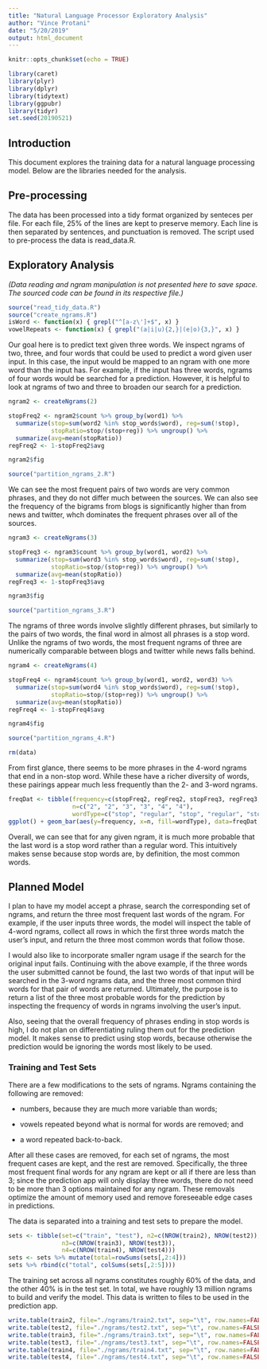 ```yaml
---
title: "Natural Language Processor Exploratory Analysis"
author: "Vince Protani"
date: "5/20/2019"
output: html_document
---
```


```r
knitr::opts_chunk$set(echo = TRUE)
```

```r
library(caret)
library(plyr)
library(dplyr)
library(tidytext)
library(ggpubr)
library(tidyr)
set.seed(20190521)
```

## Introduction

This document explores the training data for a natural language processing model. Below are the libraries needed for the analysis.

## Pre-processing

The data has been processed into a tidy format organized by senteces per file. For each file, 25% of the lines are kept to preserve memory. Each line is then separated by sentences, and punctuation is removed. The script used to pre-process the data is read_data.R.

##  Exploratory Analysis

*(Data reading and ngram manipulation is not presented here to save space. The sourced code can be found in its respective file.)*

```r
source("read_tidy_data.R")
source("create_ngrams.R")
isWord <- function(x) { grepl("^[a-z\']+$", x) }
vowelRepeats <- function(x) { grepl("(a|i|u){2,}|(e|o){3,}", x) }
```

Our goal here is to predict text given three words. We inspect ngrams of two, three, and four words that could be used to predict a word given user input. In this case, the input would be mapped to an ngram with one more word than the input has. For example, if the input has three words, ngrams of four words would be searched for a prediction. However, it is helpful to look at ngrams of two and three to broaden our search for a prediction.

```r
ngram2 <- createNgrams(2)

stopFreq2 <- ngram2$count %>% group_by(word1) %>% 
  summarize(stop=sum(word2 %in% stop_words$word), reg=sum(!stop), 
            stopRatio=stop/(stop+reg)) %>% ungroup() %>%
  summarize(avg=mean(stopRatio))
regFreq2 <- 1-stopFreq2$avg

ngram2$fig

source("partition_ngrams_2.R")
```

We can see the most frequent pairs of two words are very common phrases, and they do not differ much between the sources. We can also see the frequency of the bigrams from blogs is significantly higher than from news and twitter, whch dominates the frequent phrases over all of the sources. 

```r
ngram3 <- createNgrams(3)

stopFreq3 <- ngram3$count %>% group_by(word1, word2) %>% 
  summarize(stop=sum(word3 %in% stop_words$word), reg=sum(!stop), 
            stopRatio=stop/(stop+reg)) %>% ungroup() %>%
  summarize(avg=mean(stopRatio))
regFreq3 <- 1-stopFreq3$avg

ngram3$fig

source("partition_ngrams_3.R")
```

The ngrams of three words involve slightly different phrases, but similarly to the pairs of two words, the final word in almost all phrases is a stop word. Unlike the ngrams of two words, the most frequent ngrams of three are numerically comparable between blogs and twitter while news falls behind.

```r
ngram4 <- createNgrams(4)

stopFreq4 <- ngram4$count %>% group_by(word1, word2, word3) %>% 
  summarize(stop=sum(word4 %in% stop_words$word), reg=sum(!stop), 
            stopRatio=stop/(stop+reg)) %>% ungroup() %>%
  summarize(avg=mean(stopRatio))
regFreq4 <- 1-stopFreq4$avg

ngram4$fig

source("partition_ngrams_4.R")
```

```r
rm(data)
```

From first glance, there seems to be more phrases in the 4-word ngrams that end in a non-stop word. While these have a richer diversity of words, these pairings appear much less frequently than the 2- and 3-word ngrams.

```r
freqDat <- tibble(frequency=c(stopFreq2, regFreq2, stopFreq3, regFreq3, stopFreq4, regFreq4),
                  n=c("2", "2", "3", "3", "4", "4"), 
                  wordType=c("stop", "regular", "stop", "regular", "stop", "regular"))
ggplot() + geom_bar(aes(y=frequency, x=n, fill=wordType), data=freqDat, stat="identity") + labs(title="likelihood of ngram's final word classifications", fill="type of words", x="words in ngrams")
```

Overall, we can see that for any given ngram, it is much more probable that the last word is a stop word rather than a regular word. This intuitively makes sense because stop words are, by definition, the most common words.

## Planned Model

I plan to have my model accept a phrase, search the corresponding set of ngrams, and return the three most frequent last words of the ngram. For example, if the user inputs three words, the model will inspect the table of 4-word ngrams, collect all rows in which the first three words match the user's input, and return the three most common words that follow those.

I would also like to incorporate smaller ngram usage if the search for the original input fails. Continuing with the above example, if the three words the user submitted cannot be found, the last two words of that input will be searched in the 3-word ngrams data, and the three most common third words for that pair of words are returned. Ultimately, the purpose is to return a list of the three most probable words for the prediction by inspecting the frequency of words in ngrams involving the user's input.

Also, seeing that the overall frequency of phrases ending in stop words is high, I do not plan on differentiating ruling them out for the prediction model. It makes sense to predict using stop words, because otherwise the prediction would be ignoring the words most likely to be used. 

### Training and Test Sets

There are a few modifications to the sets of ngrams. Ngrams containing the following are removed:

* numbers, because they are much more variable than words;

* vowels repeated beyond what is normal for words are removed; and

* a word repeated back-to-back.

After all these cases are removed, for each set of ngrams, the most frequent cases are kept, and the rest are removed. Specifically, the three most frequent final words for any ngram are kept or all if there are less than 3; since the prediction app will only display three words, there do not need to be more than 3 options maintained for any ngram. These removals optimize the amount of memory used and remove foreseeable edge cases in predictions.

The data is separated into a training and test sets to prepare the model.

```r
sets <- tibble(set=c("train", "test"), n2=c(NROW(train2), NROW(test2)), 
               n3=c(NROW(train3), NROW(test3)), 
               n4=c(NROW(train4), NROW(test4)))
sets <- sets %>% mutate(total=rowSums(sets[,2:4]))
sets %>% rbind(c("total", colSums(sets[,2:5])))
```

The training set across all ngrams constitutes roughly 60% of the data, and the other 40% is in the test set. In total, we have roughly 13 million ngrams to build and verify the model. This data is written to files to be used in the prediction app.

```r
write.table(train2, file="./ngrams/train2.txt", sep="\t", row.names=FALSE, quote=FALSE)
write.table(test2, file="./ngrams/test2.txt", sep="\t", row.names=FALSE, quote=FALSE)
write.table(train3, file="./ngrams/train3.txt", sep="\t", row.names=FALSE, quote=FALSE)
write.table(test3, file="./ngrams/test3.txt", sep="\t", row.names=FALSE, quote=FALSE)
write.table(train4, file="./ngrams/train4.txt", sep="\t", row.names=FALSE, quote=FALSE)
write.table(test4, file="./ngrams/test4.txt", sep="\t", row.names=FALSE, quote=FALSE)
```